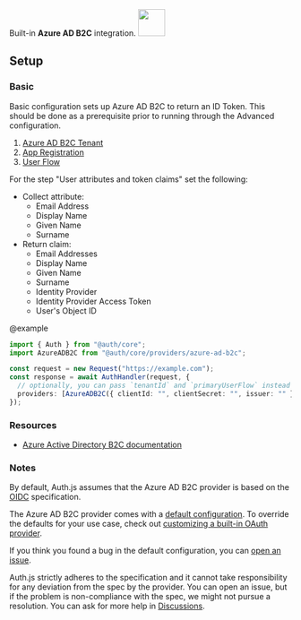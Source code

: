 
<div
  style={{
    backgroundColor: "#0072c6",
    display: "flex",
    justifyContent: "space-between",
    color: "#fff",
    padding: 16,
  }}
>
  <span>
    Built-in <b>Azure AD B2C</b> integration.
  </span>
  <a href="https://learn.microsoft.com/en-us/azure/active-directory-b2c/tutorial-create-tenant">
    <img
      style={{ display: "block" }}
      src="/img/providers/azure.svg"
      height="48"
      width="48"
    />
  </a>
</div>

## Setup

### Basic

Basic configuration sets up Azure AD B2C to return an ID Token. This should be done as a prerequisite prior to running through the Advanced configuration.

1. [Azure AD B2C Tenant](https://docs.microsoft.com/en-us/azure/active-directory-b2c/tutorial-create-tenant)
2. [App Registration](https://docs.microsoft.com/en-us/azure/active-directory-b2c/tutorial-register-applications)
3. [User Flow](https://docs.microsoft.com/en-us/azure/active-directory-b2c/tutorial-create-user-flows)

For the step "User attributes and token claims" set the following:

- Collect attribute:
  - Email Address
  - Display Name
  - Given Name
  - Surname
- Return claim:
  - Email Addresses
  - Display Name
  - Given Name
  - Surname
  - Identity Provider
  - Identity Provider Access Token
  - User's Object ID

@example

```ts
import { Auth } from "@auth/core";
import AzureADB2C from "@auth/core/providers/azure-ad-b2c";

const request = new Request("https://example.com");
const response = await AuthHandler(request, {
  // optionally, you can pass `tenantId` and `primaryUserFlow` instead of `issuer`
  providers: [AzureADB2C({ clientId: "", clientSecret: "", issuer: "" })],
});
```

### Resources

- [Azure Active Directory B2C documentation](https://learn.microsoft.com/en-us/azure/active-directory-b2c)

### Notes

By default, Auth.js assumes that the Azure AD B2C provider is
based on the [OIDC](https://openid.net/specs/openid-connect-core-1_0.html) specification.

<Callout>

The Azure AD B2C provider comes with a [default configuration](https://github.com/nextauthjs/next-auth/blob/main/packages/core/src/providers/azure-ad-b2c.ts).
To override the defaults for your use case, check out [customizing a built-in OAuth provider](https://authjs.dev/guides/providers/custom-provider#override-default-options).

</Callout>

If you think you found a bug in the default configuration, you can [open an issue](https://authjs.dev/new/provider-issue).

Auth.js strictly adheres to the specification and it cannot take responsibility for any deviation from
the spec by the provider. You can open an issue, but if the problem is non-compliance with the spec,
we might not pursue a resolution. You can ask for more help in [Discussions](https://authjs.dev/new/github-discussions).
